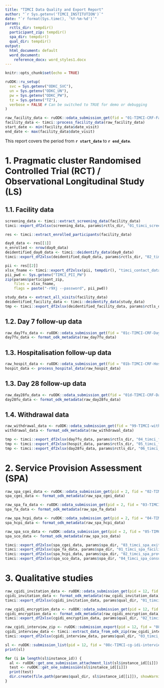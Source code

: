```yaml
---
title: "TIMCI Data Quality and Export Report"
author: "`r Sys.getenv('TIMCI_INSTITUTION')`"
date: "`r format(Sys.time(), '%Y-%m-%d')`"
params:
  rctls_dir: tempdir()
  participant_zip: tempdir()
  spa_dir: tempdir()
  qual_dir: tempdir()
output:
  html_document: default
  word_document:
    reference_docx: word_styles1.docx
---
```


```r
knitr::opts_chunk$set(echo = TRUE)
```

```r
ruODK::ru_setup(
  svc = Sys.getenv("ODKC_SVC"),
  un = Sys.getenv("ODKC_UN"),
  pw = Sys.getenv("ODKC_PW"),
  tz = Sys.getenv("TZ"),
  verbose = FALSE # Can be switched to TRUE for demo or debugging
)
```

```r
raw_facility_data <- ruODK::odata_submission_get(fid = "01-TIMCI-CRF-Facility")
facility_data <- timci::process_facility_data(raw_facility_data)
start_date <- min(facility_data$date_visit)
end_date <- max(facility_data$date_visit)
```

This report covers the period from **`r start_date`** to **`r end_date`**.

# 1. Pragmatic cluster Randomised Controlled Trial (RCT) / Observational Longitudinal Study (LS)

## 1.1. Facility data

```r
screening_data <- timci::extract_screening_data(facility_data)
timci::export_df2xlsx(screening_data, params$rctls_dir, "01_timci_screening_data")
```

```r
res <- timci::extract_enrolled_participants(facility_data)

day0_data <- res[[1]]
n_enrolled <- nrow(day0_data)
deidentified_day0_data <- timci::deidentify_data(day0_data)
timci::export_df2xlsx(deidentified_day0_data, params$rctls_dir, "02_timci_day0_data")

pii <- res[[2]]
xlsx_fname <- timci::export_df2xlsx(pii, tempdir(), "timci_contact_data")
pii_pwd <- Sys.getenv("TIMCI_PII_PW")
zip(params$participant_zip, 
    files = xlsx_fname, 
    flags = paste("-r9Xj --password", pii_pwd))

```

```r
study_data <- extract_all_visits(facility_data)
deidentified_facility_data <- timci::deidentify_data(study_data)
tmp <- timci::export_df2xlsx(deidentified_facility_data, params$rctls_dir, "03_timci_facility_visits_data")
```

## 1.2. Day 7 follow-up data

```r
raw_day7fu_data <- ruODK::odata_submission_get(fid = "01c-TIMCI-CRF-Day7")
day7fu_data <- format_odk_metadata(raw_day7fu_data)
```

## 1.3. Hospitalisation follow-up data

```r
raw_hospit_data <- ruODK::odata_submission_get(fid = "01b-TIMCI-CRF-Hospital")
hospit_data <- process_hospital_data(raw_hospit_data)
```

## 1.3. Day 28 follow-up data

```r
raw_day28fu_data <- ruODK::odata_submission_get(fid = "01d-TIMCI-CRF-Day28")
day28fu_data <- format_odk_metadata(raw_day28fu_data)
```

## 1.4. Withdrawal data

```r
raw_withdrawal_data <- ruODK::odata_submission_get(fid = "99-TIMCI-withdrawal")
withdrawal_data <- format_odk_metadata(raw_withdrawal_data)
```

```r
tmp <- timci::export_df2xlsx(day7fu_data, params$rctls_dir, "04_timci_followup_day7_data")
tmp <- timci::export_df2xlsx(hospit_data, params$rctls_dir, "05_timci_followup_hospit_data")
tmp <- timci::export_df2xlsx(day28fu_data, params$rctls_dir, "06_timci_followup_day28_data")
```

# 2. Service Provision Assessment (SPA)

```r
raw_spa_cgei_data <- ruODK::odata_submission_get(pid = 2, fid = "02-TIMCI-SPA-CGEI")
spa_cgei_data <- format_odk_metadata(raw_spa_cgei_data)

raw_spa_fa_data <- ruODK::odata_submission_get(pid = 2, fid = "03-TIMCI-SPA-Fassmt")
spa_fa_data <- format_odk_metadata(raw_spa_fa_data)

raw_spa_hcpi_data <- ruODK::odata_submission_get(pid = 2, fid = "04-TIMCI-SPA-HCPi")
spa_hcpi_data <- format_odk_metadata(raw_spa_hcpi_data)

raw_spa_sco_data <- ruODK::odata_submission_get(pid = 2, fid = "05-TIMCI-SPA-SCO")
spa_sco_data <- format_odk_metadata(raw_spa_sco_data)
```

```r
timci::export_df2xlsx(spa_cgei_data, params$spa_dir, "03_timci_spa_exit_interview_data")
timci::export_df2xlsx(spa_fa_data, params$spa_dir, "01_timci_spa_facility_assessment_data")
timci::export_df2xlsx(spa_hcpi_data, params$spa_dir, "02_timci_spa_provider_interview_data")
timci::export_df2xlsx(spa_sco_data, params$spa_dir, "04_timci_spa_consultation_obs_data")
```

# 3. Qualitative studies

```r
raw_cgidi_invitation_data <- ruODK::odata_submission_get(pid = 12, fid = "08a-TIMCI-cg-idi-invitation")
cgidi_invitation_data <- format_odk_metadata(raw_cgidi_invitation_data)
timci::export_df2xlsx(cgidi_invitation_data, params$qual_dir, "01_timci_cg_invitation_data")

raw_cgidi_encryption_data <- ruODK::odata_submission_get(pid = 12, fid = "08b-TIMCI-cg-idi-encryption-list")
cgidi_encryption_data <- format_odk_metadata(raw_cgidi_encryption_data)
timci::export_df2xlsx(cgidi_encryption_data, params$qual_dir, "02_timci_cg_encryption_data")

raw_cgidi_interview_zip <- ruODK::submission_export(pid = 12, fid = "08c-TIMCI-cg-idi-interview")
cgidi_interview_data <- timci::extract_data_from_odk_zip(raw_cgidi_interview_zip, "08c-TIMCI-cg-idi-interview.csv")
timci::export_df2xlsx(cgidi_interview_data, params$qual_dir, "03_timci_cg_interview_data")

sl <- ruODK::submission_list(pid = 12, fid = "08c-TIMCI-cg-idi-interview")
print(sl)
```

```r
for (i in length(sl$instance_id)) {
  al <- ruODK::get_one_submission_attachment_list(sl$instance_id[[i]])
  test <- ruODK::get_one_submission(sl$instance_id[[i]])
  print(test)
  dir.create(file.path(params$qual_dir, sl$instance_id[[i]]), showWarnings = FALSE)
}
```


